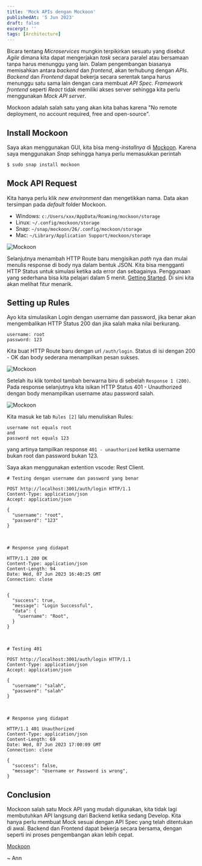 ```yaml
---
title: 'Mock APIs dengan Mockoon'
publishedAt: '5 Jun 2023'
draft: false
excerpt: ''
tags: [Architecture]
---
```


Bicara tentang _Microservices_ mungkin terpikirkan sesuatu yang disebut _Agile_ dimana kita dapat mengerjakan _task_ secara paralel atau bersamaan tanpa harus menunggu yang lain. Dalam pengembangan biasanya memisahkan antara _backend_ dan _frontend_, akan terhubung dengan _APIs_. _Backend_ dan _Frontend_ dapat bekerja secara serentak tanpa harus menunggu satu sama lain dengan cara membuat _API Spec_. _Framework_ _frontend_ seperti _React_ tidak memiliki akses server sehingga kita perlu menggunakan _Mock API server_.

Mockoon adalah salah satu yang akan kita bahas karena "No remote deployment, no account required, free and open-source".

## Install Mockoon

Saya akan menggunakan GUI, kita bisa meng-_installnya_ di [Mockoon](https://mockoon.com/download/). Karena saya menggunakan _Snap_ sehingga hanya perlu memasukkan perintah

```bash
$ sudo snap install mockoon
```

## Mock API Request

Kita hanya perlu klik _new environment_ dan mengetikkan nama. Data akan tersimpan pada _default_ folder Mockoon.

- Windows: `c:/Users/xxx/AppData/Roaming/mockoon/storage`
- Linux: `~/.config/mockoon/storage`
- Snap: `~/snap/mockoon/26/.config/mockoon/storage`
- Mac: `~/Library/Application Support/mockoon/storage`

<Image src="/images/mockoon.png" alt="Mockoon" width={900} height={0} />

Selanjutnya menambah HTTP Route baru mengisikan _path_ nya dan mulai menulis response di body nya dalam bentuk JSON. Kita bisa mengganti HTTP Status untuk simulasi ketika ada error dan sebagainya. Penggunaan yang sederhana bisa kita pelajari dalam 5 menit. [Getting Started](https://mockoon.com/tutorials/getting-started/). Di sini kita akan melihat fitur menarik.

## Setting up Rules

Ayo kita simulasikan Login dengan username dan password, jika benar akan mengembalikan HTTP Status 200 dan jika salah maka nilai berkurang.

```
username: root
password: 123
```

Kita buat HTTP Route baru dengan url `/auth/login`. Status di isi dengan 200 - OK dan body sederana menampilkan pesan sukses.

<Image src="/images/mockoon-success.png" alt="Mockoon" width={900} height={0} />

Setelah itu klik tombol tambah berwarna biru di sebelah `Response 1 (200)`. Pada response selanjutnya kita isikan HTTP Status 401 - Unauthorized dengan body menampilkan username atau password salah.

<Image src="/images/mockoon-unauthorized.png" alt="Mockoon" width={900} height={0} />

Kita masuk ke tab `Rules [2]` lalu menuliskan Rules:

```
username not equals root
and
password not equals 123
```

yang artinya tampilkan response `401 - unauthorized` ketika username bukan root dan password bukan 123.

Saya akan menggunakan extention vscode: Rest Client.

```http
# Testing dengan username dan password yang benar

POST http://localhost:3001/auth/login HTTP/1.1
Content-Type: application/json
Accept: application/json

{
  "username": "root",
  "password": "123"
}
```

<br />

```http
# Response yang didapat

HTTP/1.1 200 OK
Content-Type: application/json
Content-Length: 94
Date: Wed, 07 Jun 2023 16:40:25 GMT
Connection: close


{
  "success": true,
  "message": "Login Successful",
  "data": {
    "username": "Root",
  }
}

```

<br />

```http
# Testing 401

POST http://localhost:3001/auth/login HTTP/1.1
Content-Type: application/json
Accept: application/json

{
  "username": "salah",
  "password": "salah"
}
```

<br />

```http
# Response yang didapat

HTTP/1.1 401 Unauthorized
Content-Type: application/json
Content-Length: 69
Date: Wed, 07 Jun 2023 17:00:09 GMT
Connection: close

{
  "success": false,
  "message": "Username or Password is wrong",
}

```

## Conclusion

Mockoon salah satu Mock API yang mudah digunakan, kita tidak lagi membutuhkan API langsung dari Backend ketika sedang Develop. Kita hanya perlu membuat Mock sesuai dengan API Spec yang telah ditentukan di awal. Backend dan Frontend dapat bekerja secara bersama, dengan seperti ini proses pengembangan akan lebih cepat.

[Mockoon](https://mockoon.com/)

~ Ann
